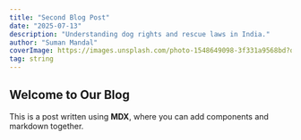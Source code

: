 ```yaml
---
title: "Second Blog Post"
date: "2025-07-13"
description: "Understanding dog rights and rescue laws in India."
author: "Suman Mandal"
coverImage: https://images.unsplash.com/photo-1548649098-3f331a9568bd?q=80&w=1470&auto=format&fit=crop&ixlib=rb-4.1.0&ixid=M3wxMjA3fDB8MHxwaG90by1wYWdlfHx8fGVufDB8fHx8fA%3D%3D
tag: string
---
```


## Welcome to Our Blog

This is a post written using **MDX**, where you can add components and markdown together.


